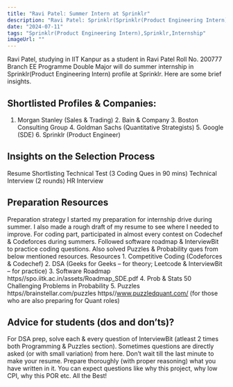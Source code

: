 ```yaml
---
title: "Ravi Patel: Summer Intern at Sprinklr"
description: "Ravi Patel: Sprinklr(Sprinklr(Product Engineering Intern))"
date: "2024-07-11"
tags: "Sprinklr(Product Engineering Intern),Sprinklr,Internship"
imageUrl: ""
---
```


Ravi Patel, studying in IIT Kanpur as a  student in Ravi Patel Roll No.  200777 Branch EE Programme Double Major will do
 summer internship in Sprinklr(Product Engineering Intern) profile at Sprinklr. Here are some brief
insights.

## Shortlisted Profiles & Companies:
1. Morgan Stanley (Sales &amp; Trading) 2. Bain &amp; Company 3. Boston Consulting Group 4. Goldman Sachs (Quantitative Strategists) 5. Google (SDE) 6. Sprinklr (Product Engineer)

## Insights on the Selection Process
Resume Shortlisting Technical Test (3 Coding Ques in 90 mins) Technical Interview (2 rounds) HR Interview

##  Preparation Resources
Preparation strategy I started my preparation for internship drive during summer. I also made a rough draft of my resume to see where I needed to improve. For coding part, participated in almost every contest on Codechef &amp; Codeforces during summers. Followed software roadmap &amp; InterviewBit to practice coding questions. Also solved Puzzles &amp; Probability ques from below mentioned resources. Resources 1. Competitive Coding (Codeforces &amp; Codechef) 2. DSA (Geeks for Geeks – for theory; Leetcode &amp; InterviewBit – for practice) 3. Software Roadmap https//spo.iitk.ac.in/assets/Roadmap_SDE.pdf 4. Prob &amp; Stats 50 Challenging Problems in Probability 5. Puzzles https//brainstellar.com/puzzles https//www.puzzledquant.com/ (for those who are also preparing for Quant roles)

## Advice for students (dos and don’ts)? 
For DSA prep, solve each &amp; every question of InterviewBit (atleast 2 times both Programming &amp; Puzzles section). Sometimes questions are directly asked (or with small variation) from here. Don’t wait till the last minute to make your resume. Prepare thoroughly (with proper reasoning) what you have written in it. You can expect questions like why this project, why low CPI, why this POR etc. All the Best!

